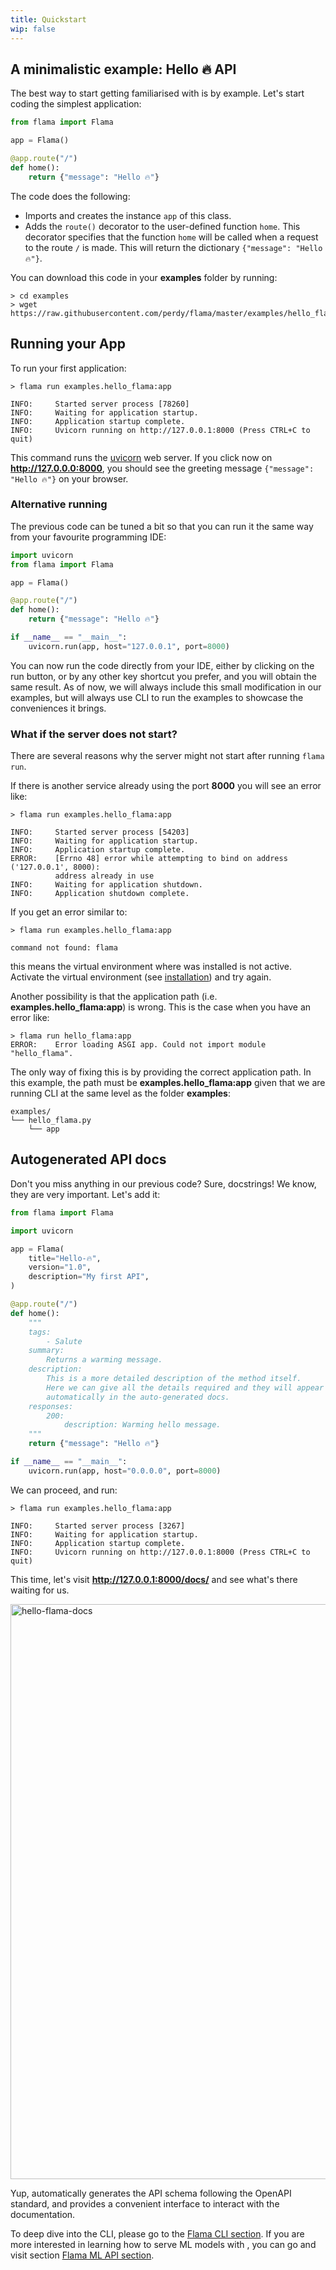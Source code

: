 ```yaml
---
title: Quickstart
wip: false
---
```


## A minimalistic example: Hello 🔥 API

The best way to start getting familiarised with <FlamaName /> is by example. Let's start coding the simplest
application:

```python
from flama import Flama

app = Flama()

@app.route("/")
def home():
    return {"message": "Hello 🔥"}
```

The code does the following:

- Imports <FlamaName /> and creates the instance `app` of this class.
- Adds the `route()` decorator to the user-defined function `home`. This decorator specifies that the function `home`
  will be called when a request to the route `/` is made. This will return the dictionary `{"message": "Hello 🔥"}`.

You can download this code in your **examples** folder by running:

```commandline
> cd examples
> wget https://raw.githubusercontent.com/perdy/flama/master/examples/hello_flama.py
```

## Running your App

To run your first <FlamaName /> application:

```commandline
> flama run examples.hello_flama:app

INFO:     Started server process [78260]
INFO:     Waiting for application startup.
INFO:     Application startup complete.
INFO:     Uvicorn running on http://127.0.0.1:8000 (Press CTRL+C to quit)
```

This command runs the [uvicorn](https://www.uvicorn.org/) web server. If you click now on **http://127.0.0.0:8000**, you
should see the greeting message `{"message": "Hello 🔥"}` on your browser.

### Alternative running

The previous code can be tuned a bit so that you can run it the same way from your favourite programming IDE:

```python
import uvicorn
from flama import Flama

app = Flama()

@app.route("/")
def home():
    return {"message": "Hello 🔥"}

if __name__ == "__main__":
    uvicorn.run(app, host="127.0.0.1", port=8000)
```

You can now run the code directly from your IDE, either by clicking on the run button, or by any other key shortcut you
prefer, and you will obtain the same result. As of now, we will always include this small modification in our examples,
but will always use <FlamaName /> CLI to run the examples to showcase the conveniences it brings.

### What if the server does not start?

There are several reasons why the server might not start after running `flama run`.

If there is another service already using the port **8000** you will see an error like:

```commandline
> flama run examples.hello_flama:app

INFO:     Started server process [54203]
INFO:     Waiting for application startup.
INFO:     Application startup complete.
ERROR:    [Errno 48] error while attempting to bind on address ('127.0.0.1', 8000):
          address already in use
INFO:     Waiting for application shutdown.
INFO:     Application shutdown complete.
```

If you get an error similar to:

```commandline
> flama run examples.hello_flama:app

command not found: flama
```

this means the virtual environment where <FlamaName /> was installed is not active. Activate the virtual environment
(see [installation](/docs/getting-started/installation)) and try again.

Another possibility is that the application path (i.e. **examples.hello_flama:app**) is wrong. This is the case when you
have an error like:

```commandline
> flama run hello_flama:app
ERROR:    Error loading ASGI app. Could not import module "hello_flama".
```

The only way of fixing this is by providing the correct application path. In this example, the path must be
**examples.hello_flama:app** given that we are running <FlamaName /> CLI at the same level as the folder **examples**:

```commandline
examples/
└── hello_flama.py
    └── app
```

## Autogenerated API docs

Don't you miss anything in our previous code? Sure, docstrings! We know, they are very important. Let's add it:

```python
from flama import Flama

import uvicorn

app = Flama(
    title="Hello-🔥",
    version="1.0",
    description="My first API",
)

@app.route("/")
def home():
    """
    tags:
        - Salute
    summary:
        Returns a warming message.
    description:
        This is a more detailed description of the method itself.
        Here we can give all the details required and they will appear
        automatically in the auto-generated docs.
    responses:
        200:
            description: Warming hello message.
    """
    return {"message": "Hello 🔥"}

if __name__ == "__main__":
    uvicorn.run(app, host="0.0.0.0", port=8000)
```

We can proceed, and run:

```commandline
> flama run examples.hello_flama:app

INFO:     Started server process [3267]
INFO:     Waiting for application startup.
INFO:     Application startup complete.
INFO:     Uvicorn running on http://127.0.0.1:8000 (Press CTRL+C to quit)
```

This time, let's visit **http://127.0.0.1:8000/docs/** and see what's there waiting for us.

<Image src="/images/docs/docs-hello-flama-docs.png" alt="hello-flama-docs" width="1600" height="920" />

Yup, <FlamaName /> automatically generates the API schema following the OpenAPI standard, and provides a convenient
interface to interact with the documentation.

To deep dive into the <FlamaName/> CLI, please go to the [Flama CLI section](/docs/flama-cli/run). If you are more
interested in learning how to serve ML models with <FlamaName />, you can go and visit section
[Flama ML API section](/docs/machine-learning-api/packaging-models).
